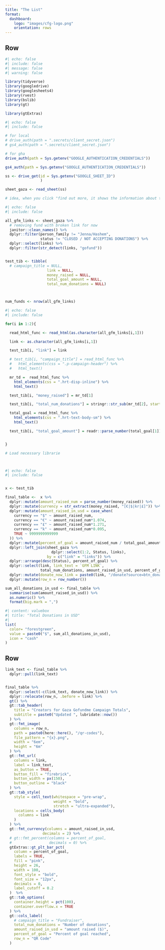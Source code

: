 ```yaml
---
title: "The List"
format:
  dashboard:
    logo: "images/cfg-logo.png"
    orientation: rows
---
```



## Row



```r
#| echo: false
#| include: false
#| message: false
#| warning: false

library(tidyverse)
library(googledrive)
library(googlesheets4)
library(rvest)
library(bslib)
library(gt)

library(gtExtras)


```

```r

#| echo: false
#| include: false

# for local
# drive_auth(path = ".secrets/client_secret.json")
# gs4_auth(path = ".secrets/client_secret.json")

# for gha
drive_auth(path = Sys.getenv("GOOGLE_AUTHENTICATION_CREDENTIALS"))

gs4_auth(path = Sys.getenv("GOOGLE_AUTHENTICATION_CREDENTIALS"))

ss <- drive_get(id = Sys.getenv("GOOGLE_SHEET_ID") 
                )

sheet_gaza <- read_sheet(ss)

# idea, when you click "find out more, it shows the information about the family on the right side of the dashboar

```

```r

#| echo: false
#| include: false

all_gfm_links <- sheet_gaza %>% 
  # removing fund with broken link for now
  janitor::clean_names() %>% 
  dplyr::filter(person_family != "Jenna/Hashem",
                status != "CLOSED / NOT ACCEPTING DONATIONS") %>%   
  dplyr::select(links) %>% 
  dplyr::filter(str_detect(links, "gofund"))


test_tib <- tibble(
  # campaign_title = NULL,
                   link = NULL,
                   money_raised = NULL,
                   total_goal_amount = NULL,
                   total_num_donations = NULL)



num_funds <- nrow(all_gfm_links)
```


```r

#| echo: false
#| include: false

for(i in 1:2){

  read_html_func <- read_html(as.character(all_gfm_links[i,1]))

  link <- as.character(all_gfm_links[i,1])

  test_tib[i, "link"] = link

  # test_tib[i, "campaign_title"] = read_html_func %>%
  #   html_elements(css = ".p-campaign-header") %>%
  #   html_text()

  mr_td =  read_html_func %>%
    html_elements(css = ".hrt-disp-inline") %>%
    html_text()

  test_tib[i, "money_raised"] = mr_td[1]

  test_tib[i, "total_num_donations"] = stringr::str_sub(mr_td[2], start = 2L, end = -2L)

  total_goal = read_html_func %>%
    html_elements(css = ".hrt-text-body-sm") %>%
    html_text()

  test_tib[i, "total_goal_amount"] = readr::parse_number(total_goal[1])


}

```

```r

# Load necessary librarie




```


```r

#| echo: false
#| include: false


x <- test_tib

final_table <-  x %>% 
  dplyr::mutate(amount_raised_num = parse_number(money_raised)) %>% 
  dplyr::mutate(currency = str_extract(money_raised, "[€|$|kr|£]")) %>% 
  dplyr::mutate(amount_raised_in_usd = case_when(
    currency == "$" ~ amount_raised_num,
    currency == "€" ~ amount_raised_num*1.074,
    currency == "£" ~ amount_raised_num*1.271,
    currency == "k" ~ amount_raised_num*0.095,
    TRUE ~ 9999999999999
  )) %>% 
  dplyr::mutate(percent_of_goal = amount_raised_num / total_goal_amount) %>% 
  dplyr::left_join(sheet_gaza %>% 
                     dplyr::select(1:2, Status, links),
                   by = c("link" = "links")) %>% 
  dplyr::arrange(desc(Status), percent_of_goal) %>%  
  dplyr::select(link, link_text = `GFM LINK`,
                total_num_donations, amount_raised_in_usd, percent_of_goal) %>% 
  dplyr::mutate(donate_now_link = paste0(link, "/donate?source=btn_donate")) %>% 
  dplyr::mutate(row_n = row_number())

sum_all_donations_in_usd <- final_table %>%
  summarise(sum(amount_raised_in_usd)) %>%
  as.numeric() %>%
  format(big.mark = ",")

```


```r
#| content: valuebox
#| title: "Total Donations in USD"
#| 
list(
  color= "forestgreen",
  value = paste0("$", sum_all_donations_in_usd),
  icon = "cash"
)
```



## Row


```r


link_text <- final_table %>% 
  dplyr::pull(link_text)


final_table %>% 
  dplyr::select(-c(link_text, donate_now_link)) %>% 
  dplyr::relocate(row_n, .before = link) %>% 
  gt() %>% 
  gt::tab_header(
    title = "Creators for Gaza Gofundme Campaign Totals",
    subtitle = paste0("Updated ", lubridate::now())
  ) %>% 
  gt::fmt_image(
    columns = row_n,
    path = paste0(here::here(), "/qr-codes"),
    file_pattern = "{x}.png",
    width = "6em",
    height = "6m"
  ) %>% 
  gt::fmt_url(
    columns = link, 
    label = link_text,
    as_button = TRUE,
    button_fill = "firebrick",
    button_width = px(150),
    button_outline = "black"
  ) %>% 
  gt::tab_style(
    style = cell_text(whitespace = "pre-wrap",
                      weight = "bold",
                      stretch = "ultra-expanded"),
    locations = cells_body(
      columns = link
    )
  ) %>% 
  gt::fmt_currency(columns = amount_raised_in_usd,
                 decimals = 2) %>% 
  # gt::fmt_percent(columns = percent_of_goal,
  #                 decimals = 0) %>%
  gtExtras::gt_plt_bar_pct(
    column = percent_of_goal,
    labels = TRUE,
    fill = "pink",
    height = 26,
    width = 100,
    font_style = "bold",
    font_size = "12px",
    decimals = 0,
    label_cutoff = 0.2
  )  %>%
  gt::tab_options(
    container.height = pct(100),
    container.overflow.x = TRUE
  ) %>%   
  gt::cols_label(
    # campaign_title = "Fundraiser",
    total_num_donations = "Number of donations",
    amount_raised_in_usd = "amount raised ($)",
    percent_of_goal = "Percent of goal reached",
    row_n = "QR Code"
  )


```



